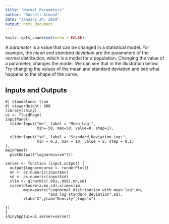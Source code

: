 ```yaml
---
title: "Normal Parameters"
author: "Russell Almond"
date: "January 24, 2019"
output: html_document
---
```


```r
knitr::opts_chunk$set(echo = FALSE)
```

A *parameter* is a value that can be changed in a statistical model. For example, the *mean* and *standard deviation* are the parameters of the normal distribution, which is a model for a population. Changing the value of a parameter, changes the model. We can see that in the illustration below. Try changing the values of the mean and standard deviation and see what happens to the shape of the curve.

## Inputs and Outputs

```shinylive-r
#| standalone: true
#| viewerHeight: 600
library(shiny)
ui <- fluidPage(
inputPanel(
  sliderInput("mn", label = "Mean Log:",
              min=-50, max=50, value=0, step=1),
  
  sliderInput("sd", label = "Standard Deviation Log:",
              min = 0.2, max = 10, value = 2, step = 0.1)
),
mainPanel(
  plotOutput("lognormcurve")))

server <- function (input,output) {
  output$lognormcurve <- renderPlot({
  mn <- as.numeric(input$mn)
  sd <- as.numeric(input$sd)
  xlim <- qlnorm(c(.001,.999),mn,sd)
  curve(dlnorm(x,mn,sd),xlim=xlim,
        main=paste("Lognormal distribution with mean log",mn,
                   "and log standard deviation",sd),
        xlab="X",ylab="Density",log="x")

})
}
shinyApp(ui=ui,server=server)
```
